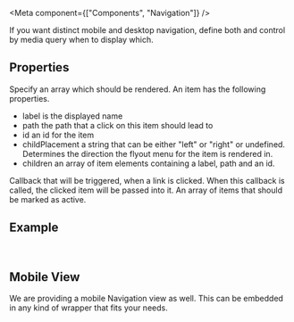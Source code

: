 
<Meta
  component={["Components", "Navigation"]}
/>

 If you want distinct mobile and desktop navigation, define both and control by media query when to display which.

## Properties

<PropsTable>
  <PropsTableRow value="items" type="Array" required>
    Specify an array which should be rendered. An item has the following properties.
    <ul>
        <li>
            <span class="code">label</span> is the displayed name
        </li>
        <li>
            <span class="code">path</span> the path that a click on this item should lead to
        </li>
        <li>
            <span class="code">id</span> an id for the item
        </li>
        <li>
            <span class="code">childPlacement</span> a string that can be either "left" or "right" or undefined. 
            Determines the direction the flyout menu for the item is rendered in.
        </li>
        <li>
            <span class="code">children</span> an array of item elements containing a label, path and an id.
        </li>
    </ul>
  </PropsTableRow>
  <PropsTableRow value="onItemClicked" type="Function">
    Callback that will be triggered, when a link is clicked. When this callback is called, the clicked item will be passed into it.
  </PropsTableRow>
  <PropsTableRow value="activeItemKeys" type="Array" default="false">
    An array of items that should be marked as active.
  </PropsTableRow>
</PropsTable>

## Example

<ExampleLoader example="Navigation.tsx" />
<br />

## Mobile View

We are providing a mobile Navigation view as well. This can be embedded in any kind of wrapper that fits your needs.
<ExampleLoader example="NavigationMobile.tsx" />